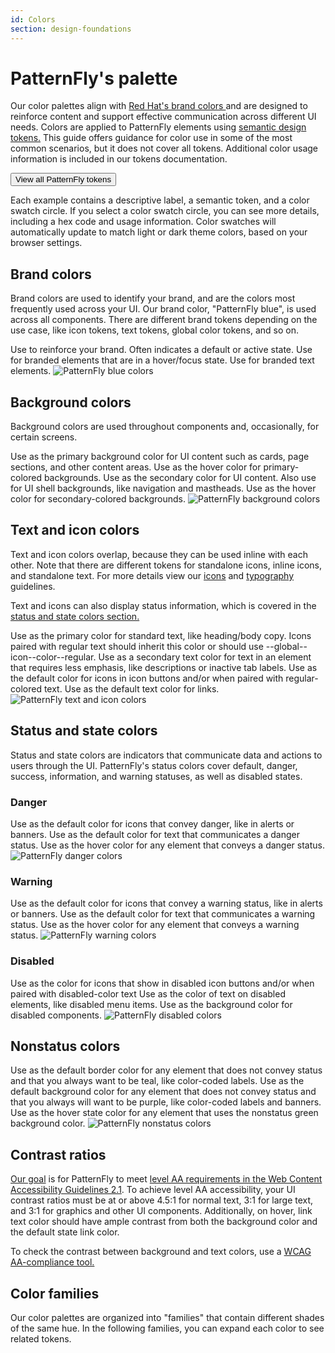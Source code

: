 ```yaml
---
id: Colors
section: design-foundations
---
```


# PatternFly's palette

Our color palettes align with <a href="https://www.redhat.com/en/about/brand/standards/color" target="_blank" alt="Red Hat brand colors"> Red Hat's brand colors </a> and are designed to reinforce content and support effective communication across different UI needs. Colors are applied to PatternFly elements using [semantic design tokens.](/tokens/about-tokens) This guide offers guidance for color use in some of the most common scenarios, but it does not cover all tokens. Additional color usage information is included in our tokens documentation.

<div>
<Button component="a" href="/tokens/all-patternfly-tokens" variant="link" isInline> View all PatternFly tokens <ArrowRightIcon /></Button>
</div>

Each example contains a descriptive label, a semantic token, and a color swatch circle. If you select a color swatch circle, you can see more details, including a hex code and usage information. Color swatches will automatically update to match light or dark theme colors, based on your browser settings.

## Brand colors

Brand colors are used to identify your brand, and are the colors most frequently used across your UI. Our brand color, "PatternFly blue", is used across all components. There are different brand tokens depending on the use case, like icon tokens, text tokens, global color tokens, and so on.

<Grid hasGutter>
  <GridItem span={5}>
    <Stack hasGutter>
      <ColorSwatch label="Default" color="--pf-t--global--color--brand--default">
        Use to reinforce your brand. Often indicates a default or active state.
      </ColorSwatch>
      <ColorSwatch label="Hover" color="--pf-t--global--color--brand--hover">
        Use for branded elements that are in a hover/focus state.
      </ColorSwatch>
      <ColorSwatch label="Text" color="--pf-t--global--text--color--brand--default">
        Use for branded text elements.
      </ColorSwatch>
    </Stack>
  </GridItem>
  <GridItem span={7}>
    <img src="./img/brand-colors.png" alt="PatternFly blue colors" />
  </GridItem>
</Grid>

## Background colors

Background colors are used throughout components and, occasionally, for certain screens.

<Grid hasGutter>
  <GridItem span={5}>
    <Stack hasGutter>
      <ColorSwatch label="Primary" color="--pf-t--global--background--color--primary--default">
        Use as the primary background color for UI content such as cards, page sections, and other content areas. 
      </ColorSwatch>
      <ColorSwatch label="Primary hover" color="--pf-t--global--background--color--primary--hover">
        Use as the hover color for primary-colored backgrounds.
      </ColorSwatch>
      <ColorSwatch label="Secondary" color="--pf-t--global--background--color--secondary--default">
        Use as the secondary color for UI content. Also use for UI shell backgrounds, like navigation and mastheads.
      </ColorSwatch>
      <ColorSwatch label="Secondary hover" color="--pf-t--global--background--color--secondary--hover">
        Use as the hover color for secondary-colored backgrounds.
      </ColorSwatch>
    </Stack>
  </GridItem>
  <GridItem span={7}>
    <img src="./img/background-colors.png" alt="PatternFly background colors" />
  </GridItem>
</Grid>


## Text and icon colors

Text and icon colors overlap, because they can be used inline with each other. Note that there are different tokens for standalone icons, inline icons, and standalone text. For more details view our [icons](/design-foundations/icons) and [typography](/design-foundations/typography) guidelines.

Text and icons can also display status information, which is covered in the [status and state colors section.](#status-and-state-colors)

<Grid hasGutter>
  <GridItem span={5}>
    <Stack hasGutter>
      <ColorSwatch label="Regular text" color="--pf-t--global--text--color--regular">
        Use as the primary color for standard text, like heading/body copy. Icons paired with regular text should inherit this color or should use --global--icon--color--regular.
      </ColorSwatch>
      <ColorSwatch label="Subtle text" color="--pf-t--global--text--color--subtle">
        Use as a secondary text color for text in an element that requires less emphasis, like descriptions or inactive tab labels.
      </ColorSwatch>
      <ColorSwatch label="Regular icons" color="--pf-t--global--icon--color--regular">
        Use as the default color for icons in icon buttons and/or when paired with regular-colored text.
      </ColorSwatch>
      <ColorSwatch label="Links" color="--pf-t--global--text--color--link--default">
        Use as the default text color for links.
      </ColorSwatch>
    </Stack>
  </GridItem>
  <GridItem span={7}>
    <img src="./img/text-icon-colors.png" alt="PatternFly text and icon colors" />
  </GridItem>
</Grid>

## Status and state colors

Status and state colors are indicators that communicate data and actions to users through the UI. PatternFly's status colors cover default, danger, success, information, and warning statuses, as well as disabled states.

### Danger

<Grid hasGutter>
  <GridItem span={5}>
    <Stack hasGutter>
      <ColorSwatch color="--pf-t--global--icon--color--status--danger--default" label="Default icons">
        Use as the default color for icons that convey danger, like in alerts or banners.
      </ColorSwatch>
      <ColorSwatch color="--pf-t--global--text--color--status--danger--default" label="Default text">
        Use as the default color for text that communicates a danger status.
      </ColorSwatch> 
      <ColorSwatch color="--pf-t--global--color--status--danger--hover" label="Hover">
        Use as the hover color for any element that conveys a danger status.
      </ColorSwatch>
    </Stack>
  </GridItem>
  <GridItem span={7}>
    <img src="./img/danger-colors.png" alt="PatternFly danger colors" />
  </GridItem>
</Grid>

### Warning

<Grid hasGutter>
  <GridItem span={5}>
    <Stack hasGutter>
      <ColorSwatch color="--pf-t--global--icon--color--status--warning--default" label="Default icons">
        Use as the default color for icons that convey a warning status, like in alerts or banners.
      </ColorSwatch>
      <ColorSwatch color="--pf-t--global--text--color--status--warning--default" label="Default text">
        Use as the default color for text that communicates a warning status.
      </ColorSwatch>
      <ColorSwatch color="--pf-t--global--color--status--warning--hover" label="Hover">
        Use as the hover color for any element that conveys a warning status.
      </ColorSwatch>
    </Stack>
  </GridItem>
  <GridItem span={7}>
    <img src="./img/warning-colors.png" alt="PatternFly warning colors" />
  </GridItem>
</Grid>

### Disabled
<Grid hasGutter>
   <GridItem span={5}>
    <Stack hasGutter>
      <ColorSwatch color="--pf-t--global--icon--color--disabled" label="Icons">
        Use as the color for icons that show in disabled icon buttons and/or when paired with disabled-color text
      </ColorSwatch>
      <ColorSwatch color="--pf-t--global--text--color--disabled" label="Text">
        Use as the color of text on disabled elements, like disabled menu items.
      </ColorSwatch>
      <ColorSwatch color="--pf-t--global--background--color--disabled--default" label="Backgrounds">
        Use as the background color for disabled components.
      </ColorSwatch>
    </Stack>
  </GridItem>
  <GridItem span={7}>
    <img src="./img/disabled-colors.png" alt="PatternFly disabled colors" />
  </GridItem>
</Grid>

## Nonstatus colors 

<Grid hasGutter>
  <GridItem span={5}>
    <Stack hasGutter>
      <ColorSwatch color="--pf-t--global--border--color--nonstatus--teal--default" label="Borders">
        Use as the default border color for any element that does not convey status and that you always want to be teal, like color-coded labels.
      </ColorSwatch>
      <ColorSwatch color="--pf-t--global--color--nonstatus--purple--default" label="Backgrounds">
        Use as the default background color for any element that does not convey status and that you always will want to be purple, like color-coded labels and banners.
      </ColorSwatch> 
      <ColorSwatch color="--pf-t--global--color--nonstatus--green--hover" label="Hover">
        Use as the hover state color for any element that uses the nonstatus green background color.
      </ColorSwatch>
    </Stack>
  </GridItem>
  <GridItem span={7}>
    <img src="./img/nonstatus-colors.png" alt="PatternFly nonstatus colors" />
  </GridItem>
</Grid>

## Contrast ratios

[Our goal](/accessibility/patternflys-accessibility/) is for PatternFly to meet [level AA requirements in the Web Content Accessibility Guidelines 2.1](https://www.w3.org/WAI/standards-guidelines/wcag/new-in-21/). To achieve level AA accessibility, your UI contrast ratios must be at or above 4.5:1 for normal text, 3:1 for large text, and 3:1 for graphics and other UI components. Additionally, on hover, link text color should have ample contrast from both the background color and the default state link color.

To check the contrast between background and text colors, use a <a href="https://color.a11y.com/?wc3" target="_blank" className="pf-m-link">WCAG AA-compliance tool.</a>

## Color families 
Our color palettes are organized into "families" that contain different shades of the same hue. In the following families, you can expand each color to see related tokens.

<Grid hasGutter>
  <GridItem xl2RowSpan={1} xl2={4} xl={6} xlRowSpan={2} sm={12}>
    <ColorFamily title="Gray family" family="gray" />
  </GridItem>
  <GridItem xl2={4} xl={6} sm={12}>
    <ColorFamily title="Blue family" family="blue" />
  </GridItem>
  <GridItem xl2={4} xl={6} sm={12}>
    <ColorFamily title="Green family" family="green" />
  </GridItem>
  <GridItem xl2={4} xl={6} sm={12}>
    <ColorFamily title="Teal family" family="teal" />
  </GridItem>
  <GridItem xl2={4} xl={6} sm={12}>
    <ColorFamily title="Purple family" family="purple" />
  </GridItem>
  <GridItem xl2={4} xl={6} sm={12}>
    <ColorFamily title="Yellow family" family="yellow" />
  </GridItem>
  <GridItem xl2={4} xl={6} sm={12}>
    <ColorFamily title="Orange family" family="orange" />
  </GridItem>
  <GridItem xl2={4} xl={6} sm={12}>
    <ColorFamily title="Red family" family="red" />
  </GridItem>
<GridItem xl2={4} xl={6} sm={12}>
    <ColorFamily title="Red orange family" family="red-orange" />
  </GridItem>
</Grid>
